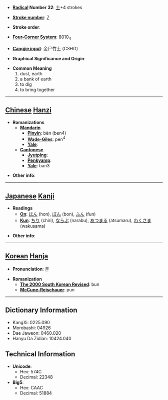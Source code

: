 * '''[[Wiktionary:Chinese radical index| Radical]] Number 32''': [[Wiktionary:Chinese radical index 土|土]]+4 strokes

* '''[[Wiktionary:Chinese total strokes index|Stroke number]]''': [[Wiktionary:Chinese total strokes index 7|7]]

* '''Stroke order''': 

* '''[[Wiktionary:Chinese four corner index|Four-Corner System]]''': 8010<sub>4</sub>

* '''[[Wiktionary:Chinese Cangjie index|Cangjie input]]''': 金尸竹土 (CSHG)

* '''Graphical Significance and Origin''': 

* '''Common Meaning'''
*#dust, earth
*# a bank of earth
*# to dig
*# to bring together


----

== [[Chinese]] [[Hanzi]] ==

* '''Romanizations'''
** '''[[Mandarin]]'''
*** '''[[Pinyin]]''': bèn (ben4)
*** '''[[Wade-Giles]]''': pen<sup>4</sup>
*** '''[[Yale]]''': 
** '''[[Cantonese]]'''
*** '''[[Jyutping]]''':
*** '''[[Penkyamp]]''': 
*** '''[[Yale]]''': ban3

* '''Other info''': 

----

== [[Japanese]] [[Kanji]] ==

* '''Readings'''
** '''[[On]]''': [[ほん]] (hon), [[ぼん]] (bon), [[ふん]] (fun)
** '''[[Kun]]''': [[ちり]] (chiri), [[ならぶ]] (narabu), [[あつまる]] (atsumaru), [[わくさま]] (wakusama)

* '''Other info''':  

----

== [[Korean]] [[Hanja]] ==

* '''Pronunciation''': 분

* '''Romanization'''
** '''[[The 2000 South Korean Revised Romanization|The 2000 South Korean Revised]]''': bun
** '''[[McCune-Reischauer]]''': pun

----

== Dictionary Information ==

* KangXi: 0225.090
* Morobashi: 04926
* Dae Jaweon: 0460.020
* Hanyu Da Zidian: 10424.040

== Technical Information ==

* '''Unicode''':
** Hex: 574C
** Decimal: 22348
* '''Big5''':
** Hex: CAAC
** Decimal: 51884